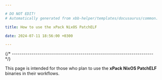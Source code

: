```yaml
---

# DO NOT EDIT!
# Automatically generated from xbb-helper/templates/docusaurus/common.

title: How to use the xPack NixOS PatchELF

date: 2024-07-11 18:56:00 +0300

---
```




{/* ------------------------------------------------------------------------ */}

This page is intended for those who plan
to use the **xPack NixOS PatchELF** binaries in their workflows.

<Versioning/>

<LibrariesAndRpath/>

<More/>

<UseInTesting/>
